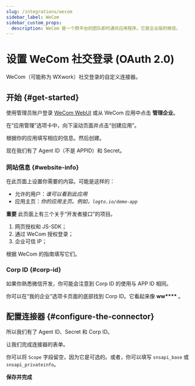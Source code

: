 ```yaml
---
slug: /integrations/wecom
sidebar_label: WeCom
sidebar_custom_props:
  description: WeCom 是一个跨平台的团队即时通讯应用程序。它是企业版的微信。
---
```



# 设置 WeCom 社交登录 (OAuth 2.0)

WeCom（可能称为 WXwork）社交登录的自定义连接器。

<GuideTip />

## 开始 \{#get-started}

使用管理员账户登录 [WeCom WebUI](https://work.weixin.qq.com/) 或从 WeCom 应用中点击 **管理企业**。

在“应用管理”选项卡中，向下滚动页面并点击“创建应用”。

根据你的应用填写相应的信息。然后创建。

现在我们有了 Agent ID（不是 APPID）和 Secret。

### 网站信息 \{#website-info}

在此页面上设置你需要的内容。可能是这样的：

- 允许的用户：_谁可以看到此应用_
- 应用主页：_你的应用主页。例如，`logto.io/demo-app`_

**重要**
此页面上有三个关于“开发者接口”的项目。

1. 网页授权和 JS-SDK；
2. 通过 WeCom 授权登录；
3. 企业可信 IP；

根据 WeCom 的指南填写它们。

### Corp ID \{#corp-id}

如果你熟悉微信开发，你可能会注意到 Corp ID 的使用与 APP ID 相同。

你可以在“我的企业”选项卡页面的底部找到 Corp ID。它看起来像 **ww\*\*\*\*** 。

## 配置连接器 \{#configure-the-connector}

所以我们有了 Agent ID、Secret 和 Corp ID。

让我们完成连接器的表单。

你可以将 `Scope` 字段留空，因为它是可选的。或者，你可以填写 `snsapi_base` 或 `snsapi_privateinfo`。

**保存并完成**
